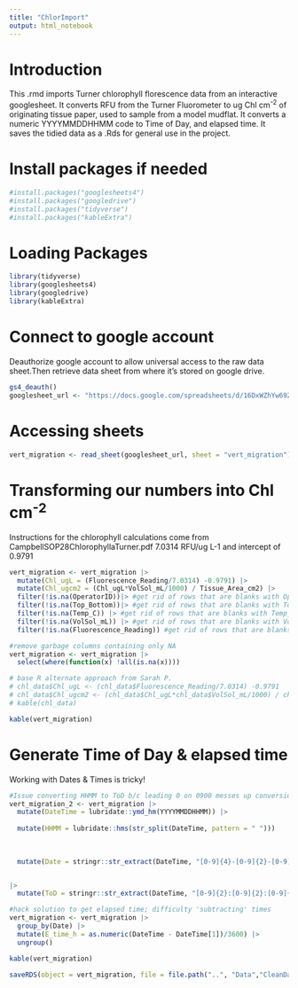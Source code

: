 ```yaml
---
title: "ChlorImport"
output: html_notebook
---
```


# Introduction
This .rmd imports Turner chlorophyll florescence data from an interactive googlesheet.
It converts RFU from the Turner Fluorometer to ug Chl cm^-2^ of originating tissue paper, used to sample from a model mudflat.
It converts a numeric YYYYMMDDHHMM code to Time of Day, and elapsed time.
It saves the tidied data as a .Rds for general use in the project.


# Install packages if needed
```r
#install.packages("googlesheets4")
#install.packages("googledrive")
#install.packages("tidyverse")
#install.packages("kableExtra")
```


# Loading Packages 
```r
library(tidyverse) 
library(googlesheets4)
library(googledrive)
library(kableExtra)
```


# Connect to google account
Deauthorize google account to allow universal access to the raw data sheet.Then retrieve data sheet from where it's stored on google drive.
```r
gs4_deauth()
googlesheet_url <- "https://docs.google.com/spreadsheets/d/16DxWZhYw69ZgACGu82szN9tpgpYYPWIxPXOcSLM2Bo0/edit?gid=1376406540#gid=1376406540"
```

# Accessing sheets
```r
vert_migration <- read_sheet(googlesheet_url, sheet = "vert_migration")

```



# Transforming our numbers into Chl cm^-2^

Instructions for the chlorophyll calculations come from CampbellSOP28ChlorophyllaTurner.pdf
 7.0314 RFU/ug L-1 and intercept of 0.9791
 
```r
vert_migration <- vert_migration |>
  mutate(Chl_ugL = (Fluorescence_Reading/7.0314) -0.9791) |>
  mutate(Chl_ugcm2 = (Chl_ugL*VolSol_mL/1000) / Tissue_Area_cm2) |>
  filter(!is.na(OperatorID))|> #get rid of rows that are blanks with OperatorID = NA
  filter(!is.na(Top_Bottom))|> #get rid of rows that are blanks with Top_Bottom =NA
  filter(!is.na(Temp_C)) |> #get rid of rows that are blanks with Temp_C =NA
  filter(!is.na(VolSol_mL)) |> #get rid of rows that are blanks with VolSol_mL =NA
  filter(!is.na(Fluorescence_Reading)) #get rid of rows that are blanks with Fluorescence_Reading =NA

#remove garbage columns containing only NA
vert_migration <- vert_migration |>
  select(where(function(x) !all(is.na(x))))

# base R alternate approach from Sarah P.
# chl_data$Chl_ugL <- (chl_data$Fluorescence_Reading/7.0314) -0.9791
# chl_data$Chl_ugcm2 <- (chl_data$Chl_ugL*chl_data$VolSol_mL/1000) / chl_data$Tissue_Area_cm2
# kable(chl_data)

kable(vert_migration)
```

# Generate Time of Day & elapsed time
Working with Dates & Times is tricky!
```r

#Issue converting HHMM to ToD b/c leading 0 on 0900 messes up conversions & we do not have SS data to use simple lubridate::hms() function
vert_migration_2 <- vert_migration |>
  mutate(DateTime = lubridate::ymd_hm(YYYYMMDDHHMM)) |>
  
  mutate(HHMM = lubridate::hms(str_split(DateTime, pattern = " ")))
  
  
  
  mutate(Date = stringr::str_extract(DateTime, "[0-9]{4}-[0-9]{2}-[0-9]{2}"))


|>
  mutate(ToD = stringr::str_extract(DateTime, "[0-9]{2}:[0-9]{2}:[0-9]{2}"))

#hack solution to get elapsed time; difficulty 'subtracting' times
vert_migration <- vert_migration |>
  group_by(Date) |>
  mutate(E_time_h = as.numeric(DateTime - DateTime[1])/3600) |>
  ungroup()

kable(vert_migration)
```



```r
saveRDS(object = vert_migration, file = file.path("..", "Data","CleanData", "vert_migration.rds"))
```


